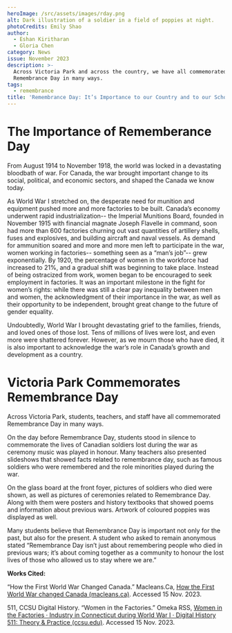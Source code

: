 ```yaml
---
heroImage: /src/assets/images/rday.png
alt: Dark illustration of a soldier in a field of poppies at night.
photoCredits: Emily Shao
author:
  - Eshan Kiritharan
  - Gloria Chen
category: News
issue: November 2023
description: >-
  Across Victoria Park and across the country, we have all commemorated
  Remembrance Day in many ways.
tags:
  - remembrance
title: 'Remembrance Day: It’s Importance to our Country and to our School'
---
```


# The Importance of Rememberance Day

From August 1914 to November 1918, the world was locked in a devastating bloodbath of war. For Canada, the war brought important change to its social, political, and economic sectors, and shaped the Canada we know today.

&#x9;As World War I stretched on, the desperate need for munition and equipment pushed more and more factories to be built. Canada’s economy underwent rapid industrialization-- the Imperial Munitions Board, founded in November 1915 with financial magnate Joseph Flavelle in command, soon had more than 600 factories churning out vast quantities of artillery shells, fuses and explosives, and building aircraft and naval vessels. As demand for ammunition soared and more and more men left to participate in the war, women working in factories-- something seen as a “man’s job”-- grew exponentially. By 1920, the percentage of women in the workforce had increased to 21%, and a gradual shift was beginning to take place. Instead of being ostracized from work, women began to be encouraged to seek employment in factories. It was an important milestone in the fight for women’s rights: while there was still a clear pay inequality between men and women, the acknowledgment of their importance in the war, as well as their opportunity to be independent, brought great change to the future of gender equality.

&#x9;Undoubtedly, World War I brought devastating grief to the families, friends, and loved ones of those lost. Tens of millions of lives were lost, and even more were shattered forever. However, as we mourn those who have died, it is also important to acknowledge the war’s role in Canada’s growth and development as a country.

# Victoria Park Commemorates Remembrance Day

Across Victoria Park, students, teachers, and staff have all commemorated Remembrance Day in many ways.

On the day before Remembrance Day, students stood in silence to commemorate the lives of Canadian soldiers lost during the war as ceremony music was played in honour. Many teachers also presented slideshows that showed facts related to remembrance day, such as famous soldiers who were remembered and the role minorities played during the war.

On the glass board at the front foyer, pictures of soldiers who died were shown, as well as pictures of ceremonies related to Remembrance Day. Along with them were posters and history textbooks that showed poems and information about previous wars. Artwork of coloured poppies was displayed as well.

Many students believe that Remembrance Day is important not only for the past, but also for the present. A student who asked to remain anonymous stated “Remembrance Day isn’t just about remembering people who died in previous wars; it’s about coming together as a community to honour the lost lives of those who allowed us to stay where we are.”



**Works Cited:**

“How the First World War Changed Canada.” Macleans.Ca, [How the First World War changed Canada (macleans.ca)](https://macleans.ca/after-fighting-nation-changed/#:~:text=The%20war%20had%20created%20new,food%20and%20almost%20everything%20else). Accessed 15 Nov. 2023.

511, CCSU Digital History. “Women in the Factories.” Omeka RSS, [Women in the Factories · Industry in Connecticut during World War I · Digital History 511: Theory & Practice (ccsu.edu)](https://library.ccsu.edu/dighistFall16/exhibits/show/industry-ct-ww1/women-in-the-factories#:~:text=In%20the%20early%2020th%20century,in%20a%20number%20of%20roles). Accessed 15 Nov. 2023.
